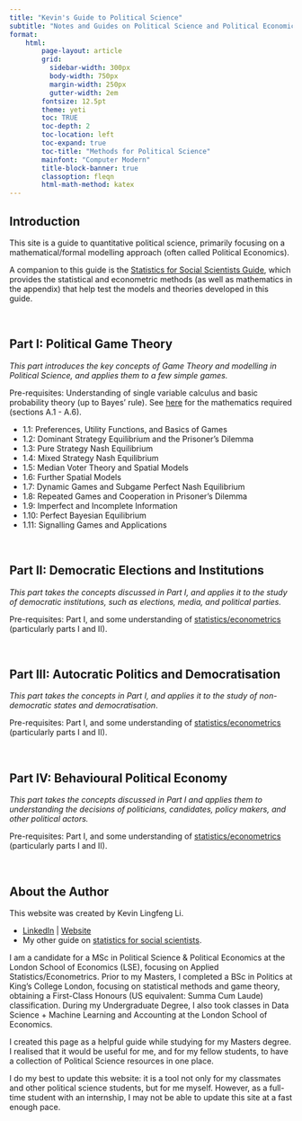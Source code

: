 ```yaml
---
title: "Kevin's Guide to Political Science"
subtitle: "Notes and Guides on Political Science and Political Economics"
format:
    html:
        page-layout: article
        grid:
          sidebar-width: 300px
          body-width: 750px
          margin-width: 250px
          gutter-width: 2em
        fontsize: 12.5pt
        theme: yeti
        toc: TRUE
        toc-depth: 2
        toc-location: left
        toc-expand: true
        toc-title: "Methods for Political Science"
        mainfont: "Computer Modern"
        title-block-banner: true
        classoption: fleqn
        html-math-method: katex
---
```


## Introduction

This site is a guide to quantitative political science, primarily focusing on a mathematical/formal modelling approach (often called Political Economics).

A companion to this guide is the [Statistics for Social Scientists Guide](https://statsnotes.github.io), which provides the statistical and econometric methods (as well as mathematics in the appendix) that help test the models and theories developed in this guide.

<br />

## Part I: Political Game Theory

*This part introduces the key concepts of Game Theory and modelling in Political Science, and applies them to a few simple games.*

Pre-requisites: Understanding of single variable calculus and basic probability theory (up to Bayes' rule). See [here](https://statsnotes.github.io/#appendix-a-mathematical-methods) for the mathematics required (sections A.1 - A.6).

-   1.1: Preferences, Utility Functions, and Basics of Games
-   1.2: Dominant Strategy Equilibrium and the Prisoner's Dilemma
-   1.3: Pure Strategy Nash Equilibrium
-   1.4: Mixed Strategy Nash Equilibrium
-   1.5: Median Voter Theory and Spatial Models
-   1.6: Further Spatial Models
-   1.7: Dynamic Games and Subgame Perfect Nash Equilibrium
-   1.8: Repeated Games and Cooperation in Prisoner's Dilemma
-   1.9: Imperfect and Incomplete Information
-   1.10: Perfect Bayesian Equilibrium
-   1.11: Signalling Games and Applications

<br />

## Part II: Democratic Elections and Institutions

*This part takes the concepts discussed in Part I, and applies it to the study of democratic institutions, such as elections, media, and political parties.*

Pre-requisites: Part I, and some understanding of [statistics/econometrics](https://statsnotes.github.io) (particularly parts I and II).

<br />

## Part III: Autocratic Politics and Democratisation

*This part takes the concepts in Part I, and applies it to the study of non-democratic states and democratisation*.

Pre-requisites: Part I, and some understanding of [statistics/econometrics](https://statsnotes.github.io) (particularly parts I and II).

<br />

## Part IV: Behavioural Political Economy

*This part takes the concepts discussed in Part I and applies them to understanding the decisions of politicians, candidates, policy makers, and other political actors.*

Pre-requisites: Part I, and some understanding of [statistics/econometrics](https://statsnotes.github.io) (particularly parts I and II).

<br />

## About the Author

This website was created by Kevin Lingfeng Li.

-   [LinkedIn](https://www.linkedin.com/in/kevinlingfengli/) \| [Website](https://kevinli03.github.io/)
-   My other guide on [statistics for social scientists](https://statsnotes.github.io).

I am a candidate for a MSc in Political Science & Political Economics at the London School of Economics (LSE), focusing on Applied Statistics/Econometrics. Prior to my Masters, I completed a BSc in Politics at King’s College London, focusing on statistical methods and game theory, obtaining a First-Class Honours (US equivalent: Summa Cum Laude) classification. During my Undergraduate Degree, I also took classes in Data Science + Machine Learning and Accounting at the London School of Economics.

I created this page as a helpful guide while studying for my Masters degree. I realised that it would be useful for me, and for my fellow students, to have a collection of Political Science resources in one place.

I do my best to update this website: it is a tool not only for my classmates and other political science students, but for me myself. However, as a full-time student with an internship, I may not be able to update this site at a fast enough pace.
